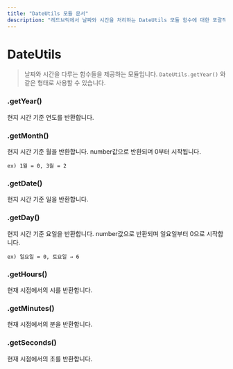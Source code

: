 ```yaml
---
title: "DateUtils 모듈 문서"
description: "레드브릭에서 날짜와 시간을 처리하는 DateUtils 모듈 함수에 대한 포괄적인 가이드 및 참고 자료입니다."
---
```

# DateUtils

> 날짜와 시간을 다루는 함수들을 제공하는 모듈입니다. `DateUtils.getYear()` 와 같은 형태로 사용할 수 있습니다.

### .getYear()

현지 시간 기준 연도를 반환합니다.

### .getMonth()

현지 시간 기준 월을 반환합니다. number값으로 반환되며 0부터 시작됩니다. 

`ex) 1월 = 0, 3월 = 2`

### .getDate()

현지 시간 기준 일을 반환합니다.

### .getDay()

현지 시간 기준 요일을 반환합니다. number값으로 반환되며 일요일부터 0으로 시작합니다.

`ex) 일요일 = 0, 토요일 → 6`

### .getHours()

현재 시점에서의 시를 반환합니다.

### .getMinutes()

현재 시점에서의 분을 반환합니다.

### .getSeconds()

현재 시점에서의 초를 반환합니다.
